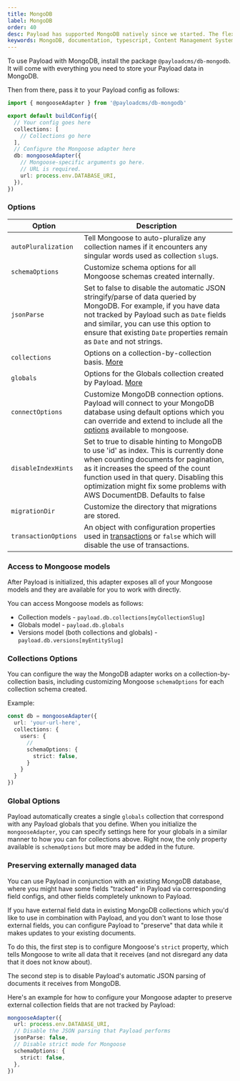 ```yaml
---
title: MongoDB
label: MongoDB
order: 40
desc: Payload has supported MongoDB natively since we started. The flexible nature of MongoDB lends itself well to Payload's powerful fields.
keywords: MongoDB, documentation, typescript, Content Management System, cms, headless, javascript, node, react, express
---
```


To use Payload with MongoDB, install the package `@payloadcms/db-mongodb`. It will come with everything you need to
store your Payload data in MongoDB.

Then from there, pass it to your Payload config as follows:

```ts
import { mongooseAdapter } from '@payloadcms/db-mongodb'

export default buildConfig({
  // Your config goes here
  collections: [
    // Collections go here
  ],
  // Configure the Mongoose adapter here
  db: mongooseAdapter({
    // Mongoose-specific arguments go here.
    // URL is required.
    url: process.env.DATABASE_URI,
  }),
})
```

### Options

| Option               | Description                                                                                                                                                                                                                                                                                   |
|----------------------|-----------------------------------------------------------------------------------------------------------------------------------------------------------------------------------------------------------------------------------------------------------------------------------------------|
| `autoPluralization`  | Tell Mongoose to auto-pluralize any collection names if it encounters any singular words used as collection `slug`s.                                                                                                                                                                          |
| `schemaOptions`      | Customize schema options for all Mongoose schemas created internally.   |
| `jsonParse`          | Set to false to disable the automatic JSON stringify/parse of data queried by MongoDB. For example, if you have data not tracked by Payload such as `Date` fields and similar, you can use this option to ensure that existing `Date` properties remain as `Date` and not strings. |
| `collections`        | Options on a collection-by-collection basis. [More](#collections-options)  |
| `globals`            | Options for the Globals collection created by Payload. [More](#globals-options) |
| `connectOptions`     | Customize MongoDB connection options. Payload will connect to your MongoDB database using default options which you can override and extend to include all the [options](https://mongoosejs.com/docs/connections.html#options) available to mongoose.                                         |
| `disableIndexHints`  | Set to true to disable hinting to MongoDB to use 'id' as index. This is currently done when counting documents for pagination, as it increases the speed of the count function used in that query. Disabling this optimization might fix some problems with AWS DocumentDB. Defaults to false |
| `migrationDir`       | Customize the directory that migrations are stored.                                                                                                                                                                                                                                           |
| `transactionOptions` | An object with configuration properties used in [transactions](https://www.mongodb.com/docs/manual/core/transactions/) or `false` which will disable the use of transactions.                                                                                                                 |                                                                                                                                                                                                                                                                     |

### Access to Mongoose models

After Payload is initialized, this adapter exposes all of your Mongoose models and they are available for you to work
with directly.

You can access Mongoose models as follows:

- Collection models - `payload.db.collections[myCollectionSlug]`
- Globals model - `payload.db.globals`
- Versions model (both collections and globals) - `payload.db.versions[myEntitySlug]`

### Collections Options

You can configure the way the MongoDB adapter works on a collection-by-collection basis, including customizing Mongoose `schemaOptions` for each collection schema created.

Example:

```ts
const db = mongooseAdapter({
  url: 'your-url-here',
  collections: {
    users: {
      // 
      schemaOptions: {
        strict: false,
      }
    }
  }
})
```

### Global Options

Payload automatically creates a single `globals` collection that correspond with any Payload globals that you define. When you initialize the `mongooseAdapter`, you can specify settings here for your globals in a similar manner to how you can for collections above. Right now, the only property available is `schemaOptions` but more may be added in the future.

### Preserving externally managed data

You can use Payload in conjunction with an existing MongoDB database, where you might have some fields "tracked" in Payload via corresponding field configs, and other fields completely unknown to Payload.

If you have external field data in existing MongoDB collections which you'd like to use in combination with Payload, and you don't want to lose those external fields, you can configure Payload to "preserve" that data while it makes updates to your existing documents.

To do this, the first step is to configure Mongoose's `strict` property, which tells Mongoose to write all data that it receives (and not disregard any data that it does not know about).

The second step is to disable Payload's automatic JSON parsing of documents it receives from MongoDB.

Here's an example for how to configure your Mongoose adapter to preserve external collection fields that are not tracked by Payload:

```ts
mongooseAdapter({
  url: process.env.DATABASE_URI,
  // Disable the JSON parsing that Payload performs
  jsonParse: false,
  // Disable strict mode for Mongoose
  schemaOptions: {
    strict: false,
  },
})
```
